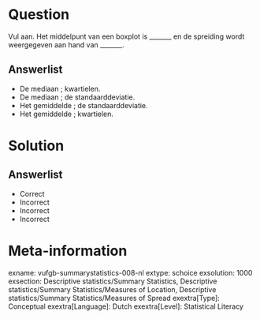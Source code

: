Question
========
  
Vul aan. Het middelpunt van een boxplot is _______ en de spreiding wordt weergegeven aan hand van _______.

  
Answerlist
----------
* De mediaan ; kwartielen.
* De mediaan ; de standaarddeviatie.
* Het gemiddelde ; de standaarddeviatie.
* Het gemiddelde ; kwartielen.

Solution
========

Answerlist
----------
* Correct
* Incorrect
* Incorrect
* Incorrect

Meta-information
================
exname: vufgb-summarystatistics-008-nl
extype: schoice
exsolution: 1000
exsection: Descriptive statistics/Summary Statistics, Descriptive statistics/Summary Statistics/Measures of Location, Descriptive statistics/Summary Statistics/Measures of Spread
exextra[Type]: Conceptual
exextra[Language]: Dutch
exextra[Level]: Statistical Literacy